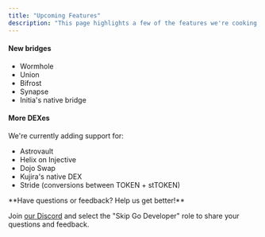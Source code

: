 ```yaml
---
title: "Upcoming Features"
description: "This page highlights a few of the features we're cooking up 🧑‍🍳. Please get in touch with us if you'd like us to prioritize any of these or add something else to our roadmap"
---
```


#### New bridges

* Wormhole
* Union
* Bifrost
* Synapse
* Initia's native bridge

#### More DEXes

We're currently adding support for: 

* Astrovault
* Helix on Injective
* Dojo Swap
* Kujira's native DEX
* Stride (conversions between TOKEN + stTOKEN)


<Check>
 **Have questions or feedback? Help us get better!**
 
 Join [our Discord](https://skip.build/discord) and select the "Skip Go Developer" role to share your questions and feedback.
 </Check>